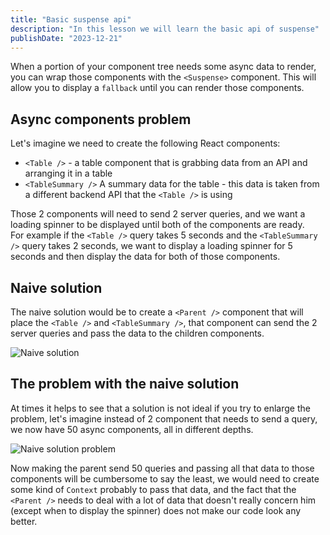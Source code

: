 ```yaml
---
title: "Basic suspense api"
description: "In this lesson we will learn the basic api of suspense"
publishDate: "2023-12-21"
---
```


When a portion of your component tree needs some async data to render, you can wrap those components with the `<Suspense>` component. This will allow you to display a `fallback` until you can render those components.

## Async components problem

Let's imagine we need to create the following React components:
- `<Table />` - a table component that is grabbing data from an API and arranging it in a table
- `<TableSummary />` A summary data for the table - this data is taken from a different backend API that the `<Table />` is using

Those 2 components will need to send 2 server queries, and we want a loading spinner to be displayed until both of the components are ready.  
For example if the `<Table />` query takes 5 seconds and the `<TableSummary />` query takes 2 seconds, we want to display a loading spinner for 5 seconds and then display the data for both of those components.

## Naive solution

The naive solution would be to create a `<Parent />` component that will place the `<Table />` and `<TableSummary />`, that component can send the 2 server queries and pass the data to the children components.

![Naive solution](https://github.com/ywarezk/academeez/blob/main/content/en/course/react/suspense/basic-suspense-api/parent-tree.png?raw=true)

## The problem with the naive solution

At times it helps to see that a solution is not ideal if you try to enlarge the problem, let's imagine instead of 2 component that needs to send a query, we now have 50 async components, all in different depths.

![Naive solution problem](https://github.com/ywarezk/academeez/blob/main/content/en/course/react/suspense/basic-suspense-api/larger-tree.png?raw=true)

Now making the parent send 50 queries and passing all that data to those components will be cumbersome to say the least, we would need to create some kind of `Context` probably to pass that data, and the fact that the `<Parent />` needs to deal with a lot of data that doesn't really concern him (except when to display the spinner) does not make our code look any better.